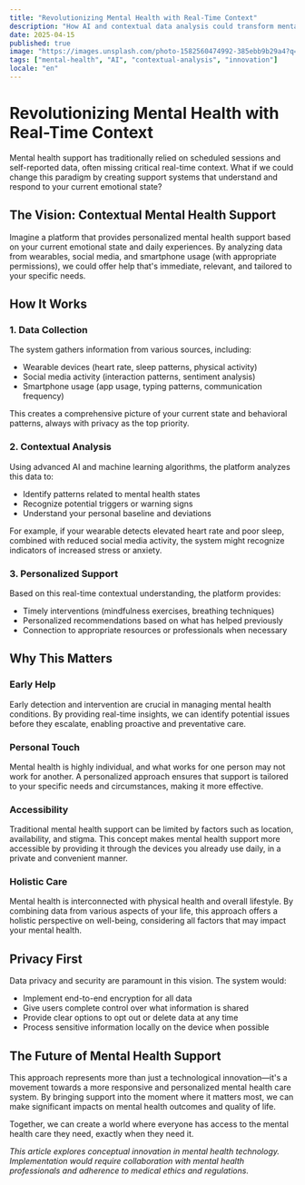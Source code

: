 ```yaml
---
title: "Revolutionizing Mental Health with Real-Time Context"
description: "How AI and contextual data analysis could transform mental health support"
date: 2025-04-15
published: true
image: "https://images.unsplash.com/photo-1582560474992-385ebb9b29a4?q=80&w=1000"
tags: ["mental-health", "AI", "contextual-analysis", "innovation"]
locale: "en"
---
```


# Revolutionizing Mental Health with Real-Time Context

Mental health support has traditionally relied on scheduled sessions and self-reported data, often missing critical real-time context. What if we could change this paradigm by creating support systems that understand and respond to your current emotional state?

## The Vision: Contextual Mental Health Support

Imagine a platform that provides personalized mental health support based on your current emotional state and daily experiences. By analyzing data from wearables, social media, and smartphone usage (with appropriate permissions), we could offer help that's immediate, relevant, and tailored to your specific needs.

## How It Works

### 1. Data Collection

The system gathers information from various sources, including:
- Wearable devices (heart rate, sleep patterns, physical activity)
- Social media activity (interaction patterns, sentiment analysis)
- Smartphone usage (app usage, typing patterns, communication frequency)

This creates a comprehensive picture of your current state and behavioral patterns, always with privacy as the top priority.

### 2. Contextual Analysis

Using advanced AI and machine learning algorithms, the platform analyzes this data to:
- Identify patterns related to mental health states
- Recognize potential triggers or warning signs
- Understand your personal baseline and deviations

For example, if your wearable detects elevated heart rate and poor sleep, combined with reduced social media activity, the system might recognize indicators of increased stress or anxiety.

### 3. Personalized Support

Based on this real-time contextual understanding, the platform provides:
- Timely interventions (mindfulness exercises, breathing techniques)
- Personalized recommendations based on what has helped previously
- Connection to appropriate resources or professionals when necessary

## Why This Matters

### Early Help

Early detection and intervention are crucial in managing mental health conditions. By providing real-time insights, we can identify potential issues before they escalate, enabling proactive and preventative care.

### Personal Touch

Mental health is highly individual, and what works for one person may not work for another. A personalized approach ensures that support is tailored to your specific needs and circumstances, making it more effective.

### Accessibility

Traditional mental health support can be limited by factors such as location, availability, and stigma. This concept makes mental health support more accessible by providing it through the devices you already use daily, in a private and convenient manner.

### Holistic Care

Mental health is interconnected with physical health and overall lifestyle. By combining data from various aspects of your life, this approach offers a holistic perspective on well-being, considering all factors that may impact your mental health.

## Privacy First

Data privacy and security are paramount in this vision. The system would:
- Implement end-to-end encryption for all data
- Give users complete control over what information is shared
- Provide clear options to opt out or delete data at any time
- Process sensitive information locally on the device when possible

## The Future of Mental Health Support

This approach represents more than just a technological innovation—it's a movement towards a more responsive and personalized mental health care system. By bringing support into the moment where it matters most, we can make significant impacts on mental health outcomes and quality of life.

Together, we can create a world where everyone has access to the mental health care they need, exactly when they need it.

*This article explores conceptual innovation in mental health technology. Implementation would require collaboration with mental health professionals and adherence to medical ethics and regulations.*